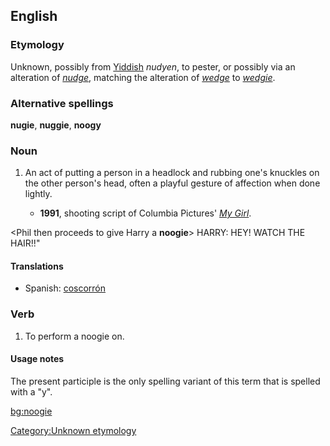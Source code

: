 ==English==

===Etymology===
Unknown, possibly from [[Yiddish]] ''nudyen'', to pester, or possibly via an alteration of ''[[nudge]]'', matching the alteration of ''[[wedge]]'' to ''[[wedgie]]''.<!--this belongs under the etymology of "nudge": originally from Latin ''nugae'',  "trifling matters."--> [[Category:Unknown etymology]]

===Alternative spellings===
'''nugie''', '''nuggie''', '''noogy'''

===Noun===
{{en-noun}}

# {{slang}} An act of putting a person in a headlock and rubbing one's knuckles on the other person's head, often a playful gesture of affection when done lightly.
#*'''1991''', shooting script of Columbia Pictures' ''[[w:My Girl|My Girl]]''.
<Phil then proceeds to give Harry a '''noogie'''> HARRY: HEY! WATCH THE HAIR!!" 

====Translations====
{{trans-top|knuckle rub on head}}
{{trans-mid}}
*Spanish: [[coscorrón]] {{m}}
{{trans-bottom}}

===Verb===
{{en-verb|noogies|noogying|noogied}}

# {{slang}} To perform a noogie on.

====Usage notes====
The present participle is the only spelling variant of this term that is spelled with a "y".

[[bg:noogie]]